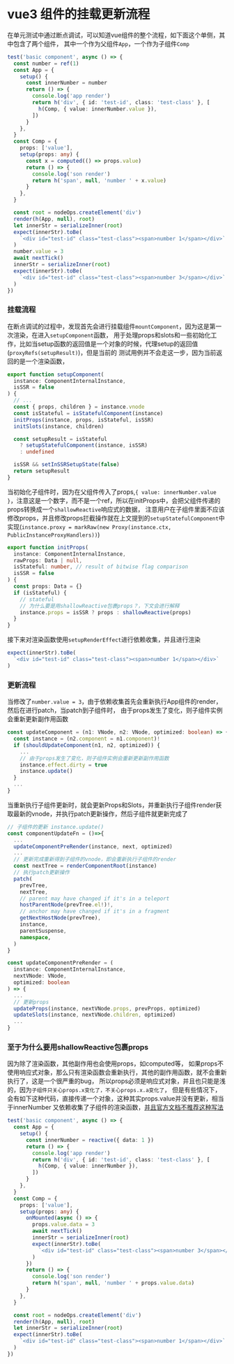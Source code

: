 # vue3 组件的挂载更新流程

在单元测试中通过断点调试，可以知道vue组件的整个流程，如下面这个单侧，其中包含了两个组件，
其中一个作为父组件`App`，一个作为子组件`Comp`

```ts filename="packages/runtime-core/__tests__/rendererComponent.spec.ts"
test('basic component', async () => {
  const number = ref(1)
  const App = {
    setup() {
      const innerNumber = number
      return () => {
        console.log('app render')
        return h('div', { id: 'test-id', class: 'test-class' }, [
          h(Comp, { value: innerNumber.value }),
        ])
      }
    },
  }
  const Comp = {
    props: ['value'],
    setup(props: any) {
      const x = computed(() => props.value)
      return () => {
        console.log('son render')
        return h('span', null, 'number ' + x.value)
      }
    },
  }

  const root = nodeOps.createElement('div')
  render(h(App, null), root)
  let innerStr = serializeInner(root)
  expect(innerStr).toBe(
    `<div id="test-id" class="test-class"><span>number 1</span></div>`
  )
  number.value = 3
  await nextTick()
  innerStr = serializeInner(root)
  expect(innerStr).toBe(
    `<div id="test-id" class="test-class"><span>number 3</span></div>`
  )
})
```

### 挂载流程

在断点调试的过程中，发现首先会进行挂载组件`mountComponent`，因为这是第一次渲染，在进入`setupComponent`函数，
用于处理props和slots和一些初始化工作，比如当setup函数的返回值是一个对象的时候，代理setup的返回值(`proxyRefs(setupResult)`)，但是当前的
测试用例并不会走这一步，因为当前返回的是一个渲染函数，

```ts
export function setupComponent(
  instance: ComponentInternalInstance,
  isSSR = false
) {
  // ...
  const { props, children } = instance.vnode
  const isStateful = isStatefulComponent(instance)
  initProps(instance, props, isStateful, isSSR)
  initSlots(instance, children)

  const setupResult = isStateful
    ? setupStatefulComponent(instance, isSSR)
    : undefined

  isSSR && setInSSRSetupState(false)
  return setupResult
}
```

当初始化子组件时，因为在父组件传入了props,`{ value: innerNumber.value }`，注意这是一个数字，而不是一个ref，所以在initProps中，会把父组件传递的props转换成一个`shallowReactive`响应式的数据，
注意用户在子组件里面不应该修改props，并且修改props拦截操作就在上文提到的`setupStatefulComponent`中实现(`instance.proxy = markRaw(new Proxy(instance.ctx, PublicInstanceProxyHandlers))`)

```ts
export function initProps(
  instance: ComponentInternalInstance,
  rawProps: Data | null,
  isStateful: number, // result of bitwise flag comparison
  isSSR = false
) {
  const props: Data = {}
  if (isStateful) {
    // stateful
    // 为什么要是用shallowReactive包裹props？，下文会进行解释
    instance.props = isSSR ? props : shallowReactive(props)
  }
}
```

接下来对渲染函数使用`setupRenderEffect`进行依赖收集，并且进行渲染

```ts
expect(innerStr).toBe(
  `<div id="test-id" class="test-class"><span>number 1</span></div>`
)
```

### 更新流程

当修改了`number.value = 3`，由于依赖收集首先会重新执行App组件的render，然后在进行patch，当patch到子组件时，
由于props发生了变化，则子组件实例会重新更新副作用函数

```ts
const updateComponent = (n1: VNode, n2: VNode, optimized: boolean) => {
  const instance = (n2.component = n1.component)!
  if (shouldUpdateComponent(n1, n2, optimized)) {
    ...
    // 由于props发生了变化，则子组件实例会重新更新副作用函数
    instance.effect.dirty = true
    instance.update()
  }
  ...
}
```

当重新执行子组件更新时，就会更新Props和Slots，并重新执行子组件render获取最新的vnode，并执行patch更新操作，然后子组件就更新完成了

```ts
// 子组件的更新 instance.update()
const componentUpdateFn = ()=>{
  ...
  updateComponentPreRender(instance, next, optimized)
  ...
  // 更新完成重新得到子组件的vnode，即会重新执行子组件的render
  const nextTree = renderComponentRoot(instance)
  // 执行patch更新操作
  patch(
    prevTree,
    nextTree,
    // parent may have changed if it's in a teleport
    hostParentNode(prevTree.el!)!,
    // anchor may have changed if it's in a fragment
    getNextHostNode(prevTree),
    instance,
    parentSuspense,
    namespace,
  )
}

const updateComponentPreRender = (
  instance: ComponentInternalInstance,
  nextVNode: VNode,
  optimized: boolean
) => {
  ...
  // 更新props
  updateProps(instance, nextVNode.props, prevProps, optimized)
  updateSlots(instance, nextVNode.children, optimized)
  ...
}

```

### 至于为什么要用shallowReactive包裹props

因为除了渲染函数，其他副作用也会使用props，如computed等，
如果props不使用响应式对象，那么只有渲染函数会重新执行，其他的副作用函数，就不会重新执行了，这是一个很严重的bug，
所以props必须是响应式对象，并且也只能是浅的，因为`子组件只关心props.x变化了，不关心props.x.a变化了`，
但是有些情况下，会有如下这种代码，直接传递一个对象，这种其实props.value并没有更新，相当于innerNumber
又依赖收集了子组件的渲染函数，[并且官方文档不推荐这种写法](https://cn.vuejs.org/guide/components/props.html#mutating-object-array-props)

```ts filename="packages/runtime-core/__tests__/rendererComponent.spec.ts"
test('basic component', async () => {
  const App = {
    setup() {
      const innerNumber = reactive({ data: 1 })
      return () => {
        console.log('app render')
        return h('div', { id: 'test-id', class: 'test-class' }, [
          h(Comp, { value: innerNumber }),
        ])
      }
    },
  }
  const Comp = {
    props: ['value'],
    setup(props: any) {
      onMounted(async () => {
        props.value.data = 3
        await nextTick()
        innerStr = serializeInner(root)
        expect(innerStr).toBe(
          `<div id="test-id" class="test-class"><span>number 3</span></div>`
        )
      })
      return () => {
        console.log('son render')
        return h('span', null, 'number ' + props.value.data)
      }
    },
  }

  const root = nodeOps.createElement('div')
  render(h(App, null), root)
  let innerStr = serializeInner(root)
  expect(innerStr).toBe(
    `<div id="test-id" class="test-class"><span>number 1</span></div>`
  )
})
```
